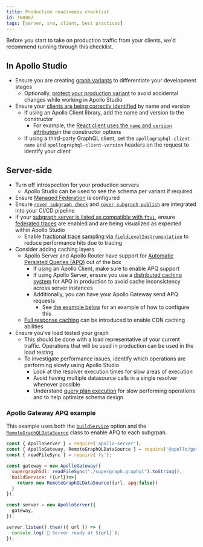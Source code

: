 ```yaml
---
title: Production readineess checklist
id: TN0007
tags: [server, sre, client, best practices]
---
```


Before you start to take on production traffic from your clients, we'd recommend running through this checklist.

## In Apollo Studio

- Ensure you are creating [graph variants](/studio/org/graphs#managing-variants) to differentiate your development stages
  - Optionally, [protect your production variant](/studio/org/graphs#protected-variants-enterprise-only) to avoid accidental changes while working in Apollo Studio
- Ensure your [clients are being correctly identified](/studio/client-awareness/) by name and version
  - If using an Apollo Client library, add the name and version to the constructor 
    - For example, the [React client uses the `name` and `version` attributes](/react/api/core/ApolloClient#name)in the constructor options
  - If using a third-party GraphQL client, set the `apollographql-client-name` and `apollographql-client-version` headers on the request to identify your client
  
## Server-side
- Turn off introspection for your production servers
  - Apollo Studio can be used to see the schema per variant if required
- Ensure [Managed Federation](/federation/managed-federation/setup/) is configured
- Ensure [`rover subgraph check`](/rover/commands/subgraphs#subgraph-check) and [`rover subgraph publish`](/rover/commands/subgraphs#subgraph-publish) are integrated into your CI/CD pipeline
- If your [subgraph server is listed as compatible with `ftv1`](/federation/other-servers), ensure [federated traces](/federation/metrics/) are enabled and are being visualized as expected within Apollo Studio
  - Enable [fractional trace sampling via `fieldLevelInstrumentation`](/studio/metrics/field-usage/#fractional-sampling) to reduce performance hits due to tracing
- Consider adding caching layers
  - Apollo Server and Apollo Router have support for [Automatic Persisted Queries (APQ)](/apollo-server/performance/apq/) out of the box
    - If using an Apollo Client, make sure to enable APQ support
    - If using Apollo Server, ensure you use a [distributed caching system](/apollo-server/performance/cache-backends) for APQ in production to avoid cache inconsistency across server instances
    - Additionally, you can have your Apollo Gateway send APQ requests
      - See [the example below](#apollo-gateway-apq-example) for an example of how to configure this
  - [Full response caching](/apollo-server/performance/caching/) can be introduced to enable CDN caching abilities
- Ensure you've load tested your graph
  - This should be done with a load representative of your current traffic. Operations that will be used in production can be used in the load testing
  - To investigate performance issues, identify which operations are performing slowly using Apollo Studio
    - Look at the resolver execution times for slow areas of execution 
    - Avoid having multiple datasource calls in a single resolver whenever possible
    - Understand [query plan execution](/federation/query-plans) for slow performing operations and to help optimize schema design


### Apollo Gateway APQ example

This example uses both the [`buildService`](/federation/api/apollo-gateway/#buildservice) option and the [`RemoteGraphQLDataSource`](/federation/api/apollo-gateway/#apq) class to enable APQ to each subgrpah.

```js
const { ApolloServer } = require('apollo-server');
const { ApolloGateway, RemoteGraphQLDataSource } = require('@apollo/gateway');
const { readFileSync } = require('fs');

const gateway = new ApolloGateway({
  supergraphSdl: readFileSync("./supergraph.graphql").toString(),
  buildService: ({url})=>{
    return new RemoteGraphQLDataSource({url, apq:false})
  }
});

const server = new ApolloServer({
  gateway,
});

server.listen().then(({ url }) => {
  console.log(`🚀 Server ready at ${url}`);
});
```